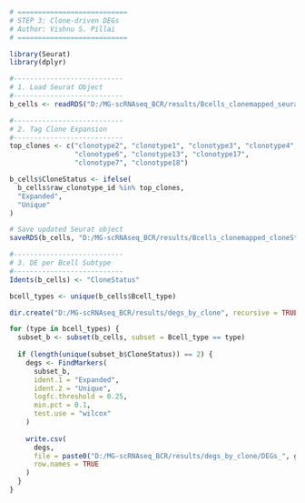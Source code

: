 ```r
# ===========================
# STEP 3: Clone-driven DEGs
# Author: Vishnu S. Pillai
# ===========================

library(Seurat)
library(dplyr)

#---------------------------
# 1. Load Seurat Object
#---------------------------
b_cells <- readRDS("D:/MG-scRNAseq_BCR/results/Bcells_clonemapped_seurat_obj.rds")

#---------------------------
# 2. Tag Clone Expansion
#---------------------------
top_clones <- c("clonotype2", "clonotype1", "clonotype3", "clonotype4", 
                "clonotype6", "clonotype13", "clonotype17", 
                "clonotype7", "clonotype18")

b_cells$CloneStatus <- ifelse(
  b_cells$raw_clonotype_id %in% top_clones,
  "Expanded",
  "Unique"
)

# Save updated Seurat object
saveRDS(b_cells, "D:/MG-scRNAseq_BCR/results/Bcells_clonemapped_cloneStatus.rds")

#---------------------------
# 3. DE per Bcell Subtype
#---------------------------
Idents(b_cells) <- "CloneStatus"

bcell_types <- unique(b_cells$Bcell_type)

dir.create("D:/MG-scRNAseq_BCR/results/degs_by_clone", recursive = TRUE, showWarnings = FALSE)

for (type in bcell_types) {
  subset_b <- subset(b_cells, subset = Bcell_type == type)
  
  if (length(unique(subset_b$CloneStatus)) == 2) {
    degs <- FindMarkers(
      subset_b,
      ident.1 = "Expanded",
      ident.2 = "Unique",
      logfc.threshold = 0.25,
      min.pct = 0.1,
      test.use = "wilcox"
    )
    
    write.csv(
      degs,
      file = paste0("D:/MG-scRNAseq_BCR/results/degs_by_clone/DEGs_", gsub(" ", "_", type), ".csv"),
      row.names = TRUE
    )
  }
}


```

